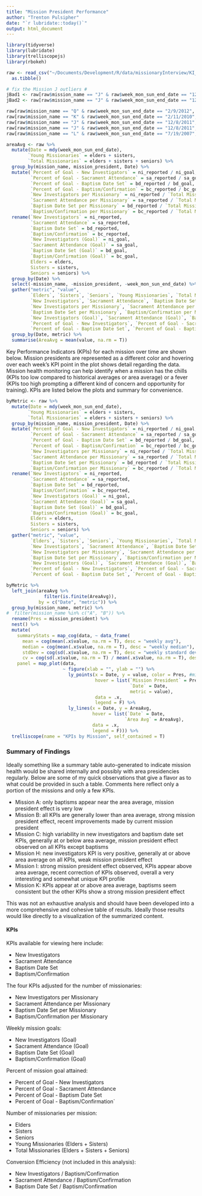 ```yaml
---
title: "Mission President Performance"
author: "Trenton Pulsipher"
date: "`r lubridate::today()`"
output: html_document
---
```


```r
library(tidyverse)
library(lubridate)
library(trelliscopejs)
library(rbokeh)

raw <- read_csv("~/Documents/Development/R/data/missionaryInterview/KI_17SEP2018.csv") %>%
  as.tibble()
```


```r

# fix the Mission J outliers #
jBad1 <- raw[raw$mission_name == "J" & raw$week_mon_sun_end_date == "12/8/2011", "ni_reported"]
jBad2 <- raw[raw$mission_name == "J" & raw$week_mon_sun_end_date == "12/8/2011", "sa_reported"]

raw[raw$mission_name == "Q" & raw$week_mon_sun_end_date == "2/9/2012", "bc_reported"] <- 2
raw[raw$mission_name == "K" & raw$week_mon_sun_end_date == "2/11/2010", "ni_reported"] <- 113
raw[raw$mission_name == "J" & raw$week_mon_sun_end_date == "12/8/2011", "ni_reported"] <- jBad2
raw[raw$mission_name == "J" & raw$week_mon_sun_end_date == "12/8/2011", "sa_reported"] <- jBad1
raw[raw$mission_name == "L" & raw$week_mon_sun_end_date == "7/19/2007", "sa_reported"] <- 149    

areaAvg <- raw %>% 
  mutate(Date = mdy(week_mon_sun_end_date),
        `Young Missionaries` = elders + sisters,
        `Total Missionaries` = elders + sisters + seniors) %>%
  group_by(mission_name, mission_president, Date) %>%
  mutate(`Percent of Goal - New Investigators` = ni_reported / ni_goal,
         `Percent of Goal - Sacrament Attendance` = sa_reported / sa_goal,
         `Percent of Goal - Baptism Date Set` = bd_reported / bd_goal,
         `Percent of Goal - Baptism/Confirmation` = bc_reported / bc_goal,
         `New Investigators per Missionary` = ni_reported / `Total Missionaries`,
         `Sacrament Attendance per Missionary` = sa_reported / `Total Missionaries`,
         `Baptism Date Set per Missionary` = bd_reported / `Total Missionaries`,
         `Baptism/Confirmation per Missionary` = bc_reported / `Total Missionaries`) %>%
  rename(`New Investigators` = ni_reported,
         `Sacrament Attendance` = sa_reported,
         `Baptism Date Set` = bd_reported,
         `Baptism/Confirmation` = bc_reported,
         `New Investigators (Goal)` = ni_goal,
         `Sacrament Attendance (Goal)` = sa_goal,
         `Baptism Date Set (Goal)` = bd_goal,
         `Baptism/Confirmation (Goal)` = bc_goal,
         Elders = elders,
         Sisters = sisters,
         Seniors = seniors) %>%
  group_by(Date) %>%
  select(-mission_name, -mission_president, -week_mon_sun_end_date) %>%
  gather("metric", "value", 
         `Elders`, `Sisters`, `Seniors`, `Young Missionaries`, `Total Missionaries`,
         `New Investigators`, `Sacrament Attendance`, `Baptism Date Set`, `Baptism/Confirmation`,
         `New Investigators per Missionary`, `Sacrament Attendance per Missionary`, 
         `Baptism Date Set per Missionary`, `Baptism/Confirmation per Missionary`,
         `New Investigators (Goal)`, `Sacrament Attendance (Goal)`, `Baptism Date Set (Goal)`, `Baptism/Confirmation (Goal)`,
         `Percent of Goal - New Investigators`, `Percent of Goal - Sacrament Attendance`,
         `Percent of Goal - Baptism Date Set`, `Percent of Goal - Baptism/Confirmation`) %>%
  group_by(Date, metric) %>%
  summarise(AreaAvg = mean(value, na.rm = T))

```

Key Performance Indicators (KPIs) for each mission over time are shown below. Mission presidents are represented as a different color and hovering over each week's KPI point in the plot shows detail regarding the data. Mission health monitoring can help identify when a mission has the chills (KPIs too low compared to historical averages or area average) or a fever (KPIs too high prompting a different kind of concern and opportunity for training). KPIs are listed below the plots and summary for convenience.


```r

byMetric <- raw %>% 
  mutate(Date = mdy(week_mon_sun_end_date),
        `Young Missionaries` = elders + sisters,
        `Total Missionaries` = elders + sisters + seniors) %>%
  group_by(mission_name, mission_president, Date) %>%
  mutate(`Percent of Goal - New Investigators` = ni_reported / ni_goal,
         `Percent of Goal - Sacrament Attendance` = sa_reported / sa_goal,
         `Percent of Goal - Baptism Date Set` = bd_reported / bd_goal,
         `Percent of Goal - Baptism/Confirmation` = bc_reported / bc_goal,
         `New Investigators per Missionary` = ni_reported / `Total Missionaries`,
         `Sacrament Attendance per Missionary` = sa_reported / `Total Missionaries`,
         `Baptism Date Set per Missionary` = bd_reported / `Total Missionaries`,
         `Baptism/Confirmation per Missionary` = bc_reported / `Total Missionaries`) %>%
  rename(`New Investigators` = ni_reported,
         `Sacrament Attendance` = sa_reported,
         `Baptism Date Set` = bd_reported,
         `Baptism/Confirmation` = bc_reported,
         `New Investigators (Goal)` = ni_goal,
         `Sacrament Attendance (Goal)` = sa_goal,
         `Baptism Date Set (Goal)` = bd_goal,
         `Baptism/Confirmation (Goal)` = bc_goal,
         Elders = elders,
         Sisters = sisters,
         Seniors = seniors) %>%
  gather("metric", "value", 
         `Elders`, `Sisters`, `Seniors`, `Young Missionaries`, `Total Missionaries`,
         `New Investigators`, `Sacrament Attendance`, `Baptism Date Set`, `Baptism/Confirmation`,
         `New Investigators per Missionary`, `Sacrament Attendance per Missionary`, 
         `Baptism Date Set per Missionary`, `Baptism/Confirmation per Missionary`,
         `New Investigators (Goal)`, `Sacrament Attendance (Goal)`, `Baptism Date Set (Goal)`, `Baptism/Confirmation (Goal)`,
         `Percent of Goal - New Investigators`, `Percent of Goal - Sacrament Attendance`,
         `Percent of Goal - Baptism Date Set`, `Percent of Goal - Baptism/Confirmation`)

byMetric %>%
  left_join(areaAvg %>%
              filter(is.finite(AreaAvg)), 
            by = c("Date", "metric")) %>%
  group_by(mission_name, metric) %>%
#  filter(mission_name %in% c("A", "B")) %>%
  rename(Pres = mission_president) %>%
  nest() %>%
  mutate(
    summaryStats = map_cog(data, ~ data_frame(
      mean = cog(mean(.x$value, na.rm = T), desc = "weekly avg"),
      median = cog(mean(.x$value, na.rm = T), desc = "weekly median"),
      stdDev = cog(sd(.x$value, na.rm = T), desc = "weekly standard deviation"),
      cv = cog(sd(.x$value, na.rm = T) / mean(.x$value, na.rm = T), desc = "weekly cv or sd/mean"))),
    panel = map_plot(data,
                     ~ figure(xlab = "", ylab = "") %>%
                       ly_points(x = Date, y = value, color = Pres, #mission_president, 
                                 hover = list(`Mission President` = Pres, #mission_president,
                                              `Date` = Date,
                                              metric = value),
                                 data = .x,
                                 legend = F) %>% 
                       ly_lines(x = Date, y = AreaAvg,
                                hover = list(`Date` = Date, 
                                            `Area Avg` = AreaAvg),
                                data = .x, 
                                legend = F))) %>%
  trelliscope(name = "KPIs by Mission", self_contained = T)

```

### Summary of Findings

Ideally something like a summary table auto-generated to indicate mission health would be shared internally and possibly with area presidencies regularly. Below are some of my quick observations that give a flavor as to what could be provided in such a table. Comments here reflect only a portion of the missions and only a few KPIs.

- Mission A: only baptisms appear near the area average, mission president effect is very low
- Mission B: all KPIs are generally lower than area average, strong mission president effect, recent improvements made by current mission president
- Mission C: high variability in new investigators and baptism date set KPIs, generally at or below area average, mission president effect observed on all KPIs except baptisms
- Mission H: new investigators KPI is very positive, generally at or above area average on all KPIs, weak mission president effect
- Mission I: strong mission president effect observed, KPIs appear above area average, recent correction of KPIs observed, overall a very interesting and somewhat unique KPI profile
- Mission K: KPIs appear at or above area average, baptisms seem consistent but the other KPIs show a strong mission president effect

This was not an exhaustive analysis and should have been developed into a more comprehensive and cohesive table of results. Ideally those results would like directly to a visualization of the summarized content.


#### KPIs

KPIs available for viewing here include:

* New Investigators
* Sacrament Attendance
* Baptism Date Set
* Baptism/Confirmation

The four KPIs adjusted for the number of missionaries:

* New Investigators per Missionary
* Sacrament Attendance per Missionary
* Baptism Date Set per Missionary
* Baptism/Confirmation per Missionary

Weekly mission goals:

* New Investigators (Goal)
* Sacrament Attendance (Goal)
* Baptism Date Set (Goal)
* Baptism/Confirmation (Goal)

Percent of mission goal attained:

* Percent of Goal - New Investigators
* Percent of Goal - Sacrament Attendance
* Percent of Goal - Baptism Date Set
* Percent of Goal - Baptism/Confirmation`

Number of missionaries per mission:

* Elders
* Sisters
* Seniors
* Young Missionaries (Elders + Sisters)
* Total Missionaries (Elders + Sisters + Seniors)

Conversion Efficiency (not included in this analysis): 

* New Investigators / Baptism/Confirmation
* Sacrament Attendance / Baptism/Confirmation
* Baptism Date Set / Baptism/Confirmation
